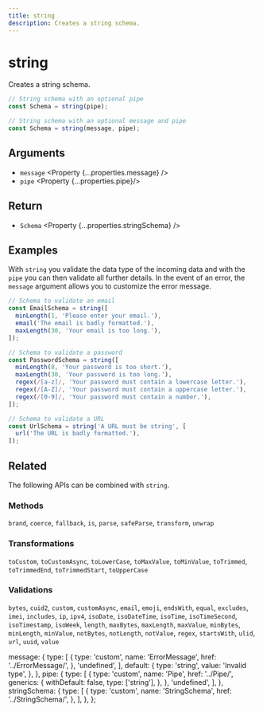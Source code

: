 ```yaml
---
title: string
description: Creates a string schema.
---
```



# string

Creates a string schema.

```ts
// String schema with an optional pipe
const Schema = string(pipe);

// String schema with an optional message and pipe
const Schema = string(message, pipe);
```

## Arguments

- `message` <Property {...properties.message} />
- `pipe` <Property {...properties.pipe}/>

## Return

- `Schema` <Property {...properties.stringSchema} />

## Examples

With `string` you validate the data type of the incoming data and with the `pipe` you can then validate all further details. In the event of an error, the `message` argument allows you to customize the error message.

```ts
// Schema to validate an email
const EmailSchema = string([
  minLength(1, 'Please enter your email.'),
  email('The email is badly formatted.'),
  maxLength(30, 'Your email is too long.'),
]);

// Schema to validate a password
const PasswordSchema = string([
  minLength(8, 'Your password is too short.'),
  maxLength(30, 'Your password is too long.'),
  regex(/[a-z]/, 'Your password must contain a lowercase letter.'),
  regex(/[A-Z]/, 'Your password must contain a uppercase letter.'),
  regex(/[0-9]/, 'Your password must contain a number.'),
]);

// Schema to validate a URL
const UrlSchema = string('A URL must be string', [
  url('The URL is badly formatted.'),
]);
```

## Related

The following APIs can be combined with `string`.

### Methods

‎<Link href="/api/brand">`brand`</Link>, <Link href="/api/coerce">`coerce`</Link>, <Link href="/api/fallback">`fallback`</Link>, <Link href="/api/is">`is`</Link>, <Link href="/api/parse">`parse`</Link>, <Link href="/api/safeParse">`safeParse`</Link>, <Link href="/api/transform">`transform`</Link>, <Link href="/api/unwrap">`unwrap`</Link>

### Transformations

‎<Link href="/api/toCustom">`toCustom`</Link>, <Link href="/api/toCustomAsync">`toCustomAsync`</Link>, <Link href="/api/toLowerCase">`toLowerCase`</Link>, <Link href="/api/toMaxValue">`toMaxValue`</Link>, <Link href="/api/toMinValue">`toMinValue`</Link>, <Link href="/api/toTrimmed">`toTrimmed`</Link>, <Link href="/api/toTrimmedEnd">`toTrimmedEnd`</Link>, <Link href="/api/toTrimmedStart">`toTrimmedStart`</Link>, <Link href="/api/toUpperCase">`toUpperCase`</Link>

### Validations

‎<Link href="/api/bytes">`bytes`</Link>, <Link href="/api/cuid2">`cuid2`</Link>, <Link href="/api/custom">`custom`</Link>, <Link href="/api/customAsync">`customAsync`</Link>, <Link href="/api/email">`email`</Link>, <Link href="/api/emoji">`emoji`</Link>, <Link href="/api/endsWith">`endsWith`</Link>, <Link href="/api/equal">`equal`</Link>, <Link href="/api/excludes">`excludes`</Link>, <Link href="/api/imei">`imei`</Link>, <Link href="/api/includes">`includes`</Link>, <Link href="/api/ip">`ip`</Link>, <Link href="/api/ipv4">`ipv4`</Link>, <Link href="/api/isoDate">`isoDate`</Link>, <Link href="/api/isoDateTime">`isoDateTime`</Link>, <Link href="/api/isoTime">`isoTime`</Link>, <Link href="/api/isoTimeSecond">`isoTimeSecond`</Link>, <Link href="/api/isoTimestamp">`isoTimestamp`</Link>, <Link href="/api/isoWeek">`isoWeek`</Link>, <Link href="/api/length">`length`</Link>, <Link href="/api/maxBytes">`maxBytes`</Link>, <Link href="/api/maxLength">`maxLength`</Link>, <Link href="/api/maxValue">`maxValue`</Link>, <Link href="/api/minBytes">`minBytes`</Link>, <Link href="/api/minLength">`minLength`</Link>, <Link href="/api/minValue">`minValue`</Link>, <Link href="/api/notBytes">`notBytes`</Link>, <Link href="/api/notLength">`notLength`</Link>, <Link href="/api/notValue">`notValue`</Link>, <Link href="/api/regex">`regex`</Link>, <Link href="/api/startsWith">`startsWith`</Link>, <Link href="/api/ulid">`ulid`</Link>, <Link href="/api/url">`url`</Link>, <Link href="/api/uuid">`uuid`</Link>, <Link href="/api/value">`value`</Link>

  message: {
    type: [
      {
        type: 'custom',
        name: 'ErrorMessage',
        href: '../ErrorMessage/',
      },
      'undefined',
    ],
    default: {
      type: 'string',
      value: 'Invalid type',
    },
  },
  pipe: {
    type: [
      {
        type: 'custom',
        name: 'Pipe',
        href: '../Pipe/',
        generics: {
          withDefault: false,
          type: ['string'],
        },
      },
      'undefined',
    ],
  },
  stringSchema: {
    type: [
      {
        type: 'custom',
        name: 'StringSchema',
        href: '../StringSchema/',
      },
    ],
  },
};
